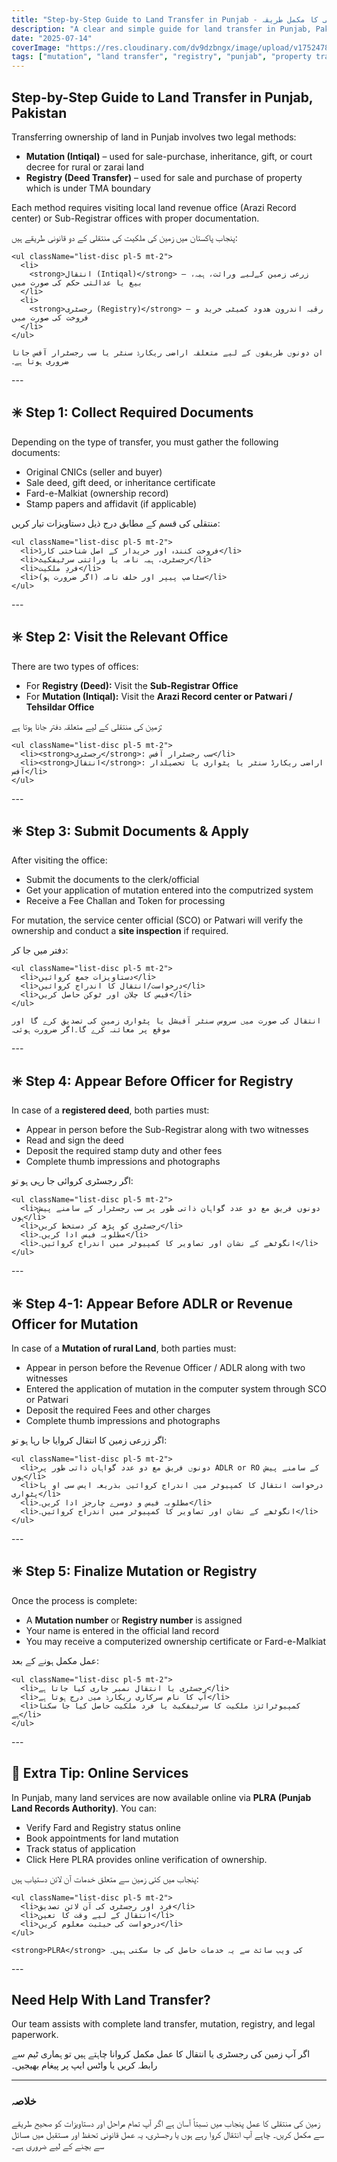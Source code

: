 ```yaml
---
title: "Step-by-Step Guide to Land Transfer in Punjab - زمین کی منتقلی کا مکمل طریقہ"
description: "A clear and simple guide for land transfer in Punjab, Pakistan. Learn the legal process for transferring land through mutation (Intiqal) or registered deed (Registry), including required documents and office steps. In Urdu and English."
date: "2025-07-14"
coverImage: "https://res.cloudinary.com/dv9dzbngx/image/upload/v1752478198/blogs/step_by_step_guide_for_transfer_of_land_in_punjab_padyvh.png"
tags: ["mutation", "land transfer", "registry", "punjab", "property transfer", "intiqal"]
---
```


## Step-by-Step Guide to Land Transfer in Punjab, Pakistan

Transferring ownership of land in Punjab involves two legal methods:

- **Mutation (Intiqal)** – used for sale-purchase, inheritance, gift, or court decree for rural or zarai land 
- **Registry (Deed Transfer)** – used for sale and purchase of property which is under TMA boundary   

Each method requires visiting local land revenue office (Arazi Record center) or Sub-Registrar offices with proper documentation.

<div className="section-spacing">
  <Urdu>
    پنجاب پاکستان میں زمین کی ملکیت کی منتقلی کے دو قانونی طریقے ہیں:

    <ul className="list-disc pl-5 mt-2">
      <li>
        <strong>انتقال (Intiqal)</strong> – زرعی زمین کےلیے وراثت، ہبہ، بیع یا عدالتی حکم کی صورت میں
      </li>
      <li>
        <strong>رجسٹری (Registry)</strong> – رقبہ اندرون ھدود کمیٹی خرید و فروخت کی صورت میں
      </li>
    </ul>

    ان دونوں طریقوں کے لیے متعلقہ اراضی ریکارڈ سنٹر یا سب رجسٹرار آفس جانا ضروری ہوتا ہے۔
  </Urdu>
  ---
</div>



## ✳️ Step 1: Collect Required Documents

Depending on the type of transfer, you must gather the following documents:

- Original CNICs (seller and buyer)
- Sale deed, gift deed, or inheritance certificate
- Fard-e-Malkiat (ownership record)
- Stamp papers and affidavit (if applicable)

<div className="secion-spacing">
  <Urdu>
    منتقلی کی قسم کے مطابق درج ذیل دستاویزات تیار کریں:

    <ul className="list-disc pl-5 mt-2">
      <li>فروخت کنندہ اور خریدار کے اصل شناختی کارڈ</li>
      <li>رجسٹری، ہبہ نامہ یا وراثتی سرٹیفکیٹ</li>
      <li>فردِ ملکیت</li>
      <li>سٹامپ پیپر اور حلف نامہ (اگر ضرورت ہو)</li>
    </ul>
  </Urdu>
  ---
</div>



## ✳️ Step 2: Visit the Relevant Office

There are two types of offices:

- For **Registry (Deed):** Visit the **Sub-Registrar Office**
- For **Mutation (Intiqal):** Visit the **Arazi Record center or Patwari / Tehsildar Office**

<div className="section-spacing">
  <Urdu>
    زمین کی منتقلی کے لیے متعلقہ دفتر جانا ہوتا ہے:

    <ul className="list-disc pl-5 mt-2">
      <li><strong>رجسٹری</strong>: سب رجسٹرار آفس</li>
      <li><strong>انتقال</strong>: اراضی ریکارڈ سنٹر یا پٹواری یا تحصیلدار آفس</li>
    </ul>
  </Urdu>
  ---
</div>


## ✳️ Step 3: Submit Documents & Apply

After visiting the office:

- Submit the documents to the clerk/official
- Get your application of mutation entered into the computrized system
- Receive a Fee Challan and Token for processing

For mutation, the service center official (SCO) or Patwari will verify the ownership and conduct a **site inspection** if required.

<div className="section-spacing">
  <Urdu>
    دفتر میں جا کر:

    <ul className="list-disc pl-5 mt-2">
      <li>دستاویزات جمع کروائیں</li>
      <li>درخواست/انتقال کا اندراج کروائیں</li>
      <li>فیس کا چلان اور ٹوکن حاصل کریں</li>
    </ul>

    انتقال کی صورت میں سروس سنٹر آفیشل یا پٹواری زمین کی تصدیق کرے گا اور موقع پر معائنہ کرے گا۔اگر ضرورت ہوئی۔
  </Urdu>
  ---
</div>


## ✳️ Step 4: Appear Before Officer for Registry

In case of a **registered deed**, both parties must:

- Appear in person before the Sub-Registrar along with two witnesses 
- Read and sign the deed
- Deposit the required stamp duty and other fees 
- Complete thumb impressions and photographs

<div className="section-spacing">
  <Urdu>
    اگر رجسٹری کروائی جا رہی ہو تو:

    <ul className="list-disc pl-5 mt-2">
      <li>دونوں فریق مع دو عدد گواہان ذاتی طور پر سب رجسٹرار کے سامنے پیش ہوں</li>
      <li>رجسٹری کو پڑھ کر دستخط کریں</li>
      <li>مطلوبہ فیس ادا کریں۔</li>
      <li>انگوٹھے کے نشان اور تصاویر کا کمپیوٹر میں اندراج کروائیں۔</li>
    </ul>
  </Urdu>
---
</div>

## ✳️ Step 4-1: Appear Before ADLR or Revenue Officer for Mutation

In case of a **Mutation of rural Land**, both parties must:

- Appear in person before the Revenue Officer / ADLR along with two witnesses 
- Entered the application of mutation in the computer system through SCO or Patwari
- Deposit the required Fees and other charges 
- Complete thumb impressions and photographs

<div className="section-spacing">
  <Urdu>
    اگر زرعی زمین کا انتقال کروایا جا رہا ہو تو:

    <ul className="list-disc pl-5 mt-2">
      <li>دونوں فریق مع دو عدد گواہان ذاتی طور پر ADLR or RO کے سامنے پیش ہوں</li>
      <li>درخواست انتقال کا کمپیوٹر میں اندراج کروائیں بذریعہ ایس سی او یا پٹواری</li>
      <li>مطلوبہ فیس و دوسرے چارجز ادا کریں۔</li>
      <li>انگوٹھے کے نشان اور تصاویر کا کمپیوٹر میں اندراج کروائیں۔</li>
    </ul>
  </Urdu>
---
</div>



## ✳️ Step 5: Finalize Mutation or Registry

Once the process is complete:

- A **Mutation number** or **Registry number** is assigned
- Your name is entered in the official land record
- You may receive a computerized ownership certificate or Fard-e-Malkiat
<div className="section-spacing">
  <Urdu>
    عمل مکمل ہونے کے بعد:

    <ul className="list-disc pl-5 mt-2">
      <li>رجسٹری یا انتقال نمبر جاری کیا جاتا ہے</li>
      <li>آپ کا نام سرکاری ریکارڈ میں درج ہوتا ہے</li>
      <li>کمپیوٹرائزڈ ملکیت کا سرٹیفکیٹ یا فرد ملکیت حاصل کیا جا سکتا ہے</li>
    </ul>
  </Urdu>
  ---
</div>



## 📝 Extra Tip: Online Services

In Punjab, many land services are now available online via **PLRA (Punjab Land Records Authority)**. You can:

- Verify Fard and Registry status online
- Book appointments for land mutation
- Track status of application
- <UrduLink href="https://www.punjab-zameen.gov.pk/Fard" >Click Here</UrduLink> PLRA provides online verification of ownership.

<div className="section-spacing">
  <Urdu>
    پنجاب میں کئی زمین سے متعلق خدمات آن لائن دستیاب ہیں:

    <ul className="list-disc pl-5 mt-2">
      <li>فرد اور رجسٹری کی آن لائن تصدیق</li>
      <li>انتقال کے لیے وقت کا تعین</li>
      <li>درخواست کی حیثیت معلوم کریں</li>
    </ul>

    <strong>PLRA</strong> کی ویب سائٹ سے یہ خدمات حاصل کی جا سکتی ہیں۔
  </Urdu>
  ---
</div>

## Need Help With Land Transfer?

Our team assists with complete land transfer, mutation, registry, and legal paperwork.

<div className="mb-10">
  <Urdu>
    اگر آپ زمین کی رجسٹری یا انتقال کا عمل مکمل کروانا چاہتے ہیں تو ہماری ٹیم سے
    <UrduLink href="/#contact"> رابطہ کریں </UrduLink> یا واٹس ایپ پر پیغام بھیجیں۔
  </Urdu>
</div>

---

<h3 className="text-nafess text-4xl font-semibold text-center mt-6">خلاصہ</h3>

<Urdu>
  زمین کی منتقلی کا عمل پنجاب میں نسبتاً آسان ہے اگر آپ تمام مراحل اور دستاویزات
  کو صحیح طریقے سے مکمل کریں۔ چاہے آپ انتقال کروا رہے ہوں یا رجسٹری، یہ عمل
  قانونی تحفظ اور مستقبل میں مسائل سے بچنے کے لیے ضروری ہے۔
</Urdu>
